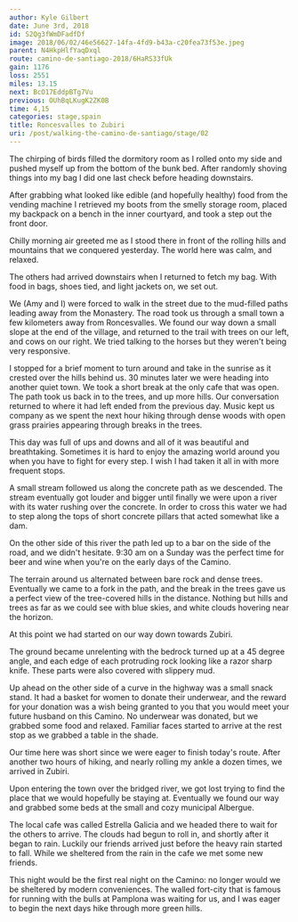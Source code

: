 ```yaml
---
author: Kyle Gilbert
date: June 3rd, 2018
id: S2Qg3fWmDFadfDf
image: 2018/06/02/46e56627-14fa-4fd9-b43a-c20fea73f53e.jpeg
parent: N4HkpHlfYaqDxql
route: camino-de-santiago-2018/6HaRS33fUk
gain: 1176
loss: 2551
miles: 13.15
next: BcO17EddpBTg7Vu
previous: OUhBqLKugK2ZK0B
time: 4,15
categories: stage,spain
title: Roncesvalles to Zubiri
uri: /post/walking-the-camino-de-santiago/stage/02
---
```


<Stats />

<Route />

The chirping of birds filled the dormitory room as I rolled onto my side and
pushed myself up from the bottom of the bunk bed. After randomly shoving things
into my bag I did one last check before heading downstairs.

After grabbing what looked like edible (and hopefully healthy) food from the
vending machine I retrieved my boots from the smelly storage room, placed my
backpack on a bench in the inner courtyard, and took a step out the front door.

Chilly morning air greeted me as I stood there in front of the rolling hills
and mountains that we conquered yesterday. The world here was calm, and relaxed.

The others had arrived downstairs when I returned to fetch my bag. With food
in bags, shoes tied, and light jackets on, we set out.

We (Amy and I) were forced to walk in the street due to the mud-filled paths
leading away from the Monastery. The road took us through a small town a few
kilometers away from Roncesvalles. We found our way down a small slope at the
end of the village, and returned to the trail with trees on our left, and cows
on our right. We tried talking to the horses but they weren't being very
responsive.

I stopped for a brief moment to turn around and take in the sunrise as it
crested over the hills behind us. 30 minutes later we were heading into another
quiet town. We took a short break at the only cafe that was open.
The path took us back in to the trees, and up more hills. Our conversation
returned to where it had left ended from the previous day. Music kept us company
as we spent the next hour hiking through dense woods with open grass prairies
appearing through breaks in the trees.

This day was full of ups and downs and all of it was beautiful and breathtaking.
Sometimes it is hard to enjoy the amazing world around you when you have to
fight for every step. I wish I had taken it all in with more frequent stops.

A small stream followed us along the concrete path as we descended. The stream
eventually got louder and bigger until finally we were upon a river with its
water rushing over the concrete. In order to cross this water we had to step
along the tops of short concrete pillars that acted somewhat like a dam.

On the other side of this river the path led up to a bar on the side of the
road, and we didn't hesitate. 9:30 am on a Sunday was the perfect time for beer
and wine when you're on the early days of the Camino.

The terrain around us alternated between bare rock and dense trees. Eventually
we came to a fork in the path, and the break in the trees gave us a perfect
view of the tree-covered hills in the distance. Nothing but hills and trees as
far as we could see with blue skies, and white clouds hovering near the horizon.

At this point we had started on our way down towards Zubiri.

The ground became unrelenting with the bedrock turned up at a 45 degree angle,
and each edge of each protruding rock looking like a razor sharp knife. These
parts were also covered with slippery mud.

Up ahead on the other side of a curve in the highway was a small snack stand.
It had a basket for women to donate their underwear, and the reward for your
donation was a wish being granted to you that you would meet your future husband
on this Camino. No underwear was donated, but we grabbed some food and relaxed.
Familiar faces started to arrive at the rest stop as we grabbed a table in the
shade.

Our time here was short since we were eager to finish today's route. After
another two hours of hiking, and nearly rolling my ankle a dozen times, we
arrived in Zubiri.

Upon entering the town over the bridged river, we got lost trying to find the
place that we would hopefully be staying at. Eventually we found our way and
grabbed some beds at the small and cozy municipal Albergue.

The local cafe was called Estrella Galicia and we headed there to wait for the
others to arrive. The clouds had begun to roll in, and shortly after it began
to rain. Luckily our friends arrived just before the heavy rain started to fall.
While we sheltered from the rain in the cafe we met some new friends.

This night would be the first real night on the Camino: no longer would we be
sheltered by modern conveniences. The walled fort-city that is famous for
running with the bulls at Pamplona was waiting for us, and I was eager to begin
the next days hike through more green hills.

